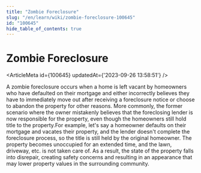 ```yaml
---
title: "Zombie Foreclosure"
slug: "/en/learn/wiki/zombie-foreclosure-100645"
id: "100645"
hide_table_of_contents: true
---
```



# Zombie Foreclosure

<ArticleMeta id={100645} updatedAt={'2023-09-26 13:58:51'} />
<div className='border-solid border-b border-t-0 my-4 border-[var(--ifm-color-gray-300)]' />

A zombie foreclosure occurs when a home is left vacant by homeowners who have defaulted on their mortgage and either incorrectly believes they have to immediately move out after receiving a foreclosure notice or choose to abandon the property for other reasons. More commonly, the former scenario where the owner mistakenly believes that the foreclosing lender is now responsible for the property, even though the homeowners still hold title to the property.For example, let's say a homeowner defaults on their mortgage and vacates their property, and the lender doesn't complete the foreclosure process, so the title is still held by the original homeowner. The property becomes unoccupied for an extended time, and the lawn, driveway, etc. is not taken care of. As a result, the state of the property falls into disrepair, creating safety concerns and resulting in an appearance that may lower property values in the surrounding community.
